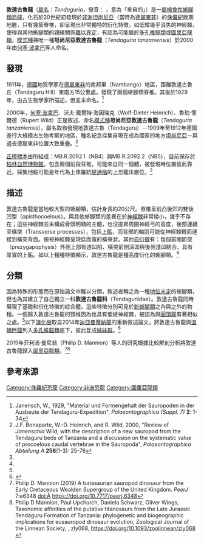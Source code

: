 {{Automatic Taxobox
| taxon = Tendaguria
| status = fossil
| fossil_range = [[侏儸紀|侏儸紀]]晚期，{{fossil_range|155}}
| image = 
| image_caption = 
| authority = [[何塞·波拿巴|Bonaparte]] ''et al.'', 2000
| type_species = '''坦尚尼亞敦達古魯龍<br>''Tendaguria tanzaniensis'''''
| type_species_authority = Bonaparte ''et al.'', 2000 
}}

'''敦達古魯龍'''（[[屬名|屬名]]：''Tendaguria''，發音：{{IPAc-en|ˌ|t|ɛ|n|d|ə|ˈ|ɡ|jʊər|i|ə}} {{respell|TEN|də|GEWR|ee-ə}}，意為「來自{{link-en|敦達古魯|Tendaguru Formation}}的」）是一[[屬|屬]][[植食性|植食性]][[蜥腳類|蜥腳類]][[恐龍|恐龍]]，化石於20世紀初發現於[[非洲|非洲]][[坦尚尼亞|坦尚尼亞]]（當時為[[德屬東非|德屬東非]]）的[[侏儸紀|侏儸紀]]晚期地層{{link-en|敦達古魯層|Tendaguru Formation}}，只有幾節脊椎，卻呈現出非常獨特的衍化特徵，如低矮幾乎消失的神經棘，使得與其他蜥腳類的親緣關係[[地位未定|難以界定]]，有認為可能屬於[[多孔椎龍類|多孔椎龍類]]或[[圖里亞龍類|圖里亞龍類]]。[[模式種|模式種]]兼唯一種'''坦尚尼亞敦達古魯龍'''（''Tendaguria tanzaniensis''）於2000年由[[何塞·波拿巴|何塞·波拿巴]]等人命名。

==發現==
1911年，[[德國|德國]]地質學家{{link-en|韋罕·彭豪特|Friedrich Wilhelm Conrad Eduard Bornhardt}}在[[德屬東非|德屬東非]]的南邦果（Nambango）地區，距離敦達古魯丘（Tendaguru Hill）東南方15公里處，發現了兩個蜥腳類脊椎。其後於1929年，由古生物學家{{link-en|沃納·詹嫩施|Werner Janensch}}所描述，但並未命名。<ref>Janensch, W., 1929, "Material und Formengehalt der Sauropoden in der Ausbeute der Tendaguru-Expedition", ''Palaeontographica (Suppl. 7)''  '''2''': 1-34</ref>

2000年，[[何塞·波拿巴|何塞·波拿巴]]、沃夫·戴爾特·海因瑞克（Wolf-Dieter Heinrich）、魯珀·懷爾德（Rupert Wild）正是敘述、命名[[模式種|模式種]]'''坦尚尼亞敦達古魯龍'''（''Tendaguria tanzaniensis''），屬名取自發現地敦達古魯（Tendaguru）－1909年至1912年德國進行大規模古生物考察的地區，種名紀念採集自現在成為國家的地方[[坦尚尼亞|坦尚尼亞]]－與過去德屬東非位置大致重疊。<ref name="Betal00">J.F. Bonaparte, W.-D. Heinrich, and R. Wild, 2000, "Review of ''Janenschia'' Wild, with the description of a new sauropod from the Tendaguru beds of Tanzania and a discussion on the systematic value of procoelous caudal vertebrae in the Sauropoda", ''Palaeontographica Abteilung A'' '''256'''(1-3): 25-76</ref>

[[正模標本|正模標本]]由{{link-en|雙標本|Syntype}}所組成：MB.R.2092.1（NB4）與MB.R.2092.2（NB5），目前保存於[[柏林自然博物館|柏林自然博物館]]，包含兩個前段背椎，可能來自同一個體，被發現時位置彼此靠近。採集地點可能是年代為上侏羅統[[提通階|提通階]]的{{link-en|敦達古魯層|Tendaguru Formation}}上恐龍床層位。<ref name="Betal00"/>

==描述==
敦達古魯龍是當地較大型的蜥腳類，估計身長約20公尺。脊椎呈前凸後凹的雙後凹型（opisthocoelous）。與其他蜥腳類的差異在於[[神經棘|神經棘]]非常矮小，幾乎不存在；這些神經棘並未構成骨頭明顯的主體，也沒提昇周圍神經弓的高度，後部連續至橫突（Transverse processes），包括[[上骺|上骺]]，而背部的軸肌可能從神經棘轉而連接到橫突背面。俯視神經棘呈現低而寬的橫脊狀。其他[[自衍徵|自衍徵]]有：每個前關節突（prezygapophysis）外側上部有道凹陷、橫突前側深凹與後側淺凹結合、具有厚實的上骺。如以上種種特徵顯示，敦達古魯龍是種高度衍化的蜥腳類。<ref name="Betal00"/>

==分類==
因為特殊的形態而在原始論文中難以分類，敘述者稱之為一種[[地位未定|地位未定]]的蜥腳類，但也為其建立了自己獨立一科'''敦達古魯龍科'''（Tendaguriidae）。敦達古魯龍同時展現了基礎和衍化特徵的綜合體，這些特徵分別可見於[[新蜥腳類|新蜥腳類]]之內與之外的物種。一個歸入敦達古魯龍的頸椎因為也具有低矮神經棘，被認為與[[圓頂龍|圓頂龍]]有著相似之處。<ref name="Betal00"/>以下[[演化樹|演化樹]]取自2014年[[迪亞曼蒂納龍|迪亞曼蒂納龍]]的重新敘述論文，將敦達古魯龍與[[溫頓巨龍|溫頓巨龍]]列入[[多孔椎龍類|多孔椎龍類]]底下，彼此互成[[姊妹群|姊妹群]]。<ref name="poropatetal14">{{cite journal|last=Poropat|first=S.F.|last2=Upchurch|first2=P.|last3=Mannion|first3=P.D.|last4=Hocknull|first4=S.A.|last5=Kear|first5=B.P.|last6=Sloan|first6=T.|last7=Sinapius|first7=G.H.K.|last8=Elliot|first8=D.A.|year=2014|title=Revision of the sauropod dinosaur ''Diamantinasaurus matildae'' Hocknull et al. 2009 from the mid-Cretaceous of Australia: Implications for Gondwanan titanosauriform dispersal|journal=Gondwana Research|volume=27|issue=3|pages=995–1033|doi=10.1016/j.gr.2014.03.014|doi-access=free}}</ref>

{{clade|style=font-size:85%; line-height:85%
|label1=[[多孔椎龍類|多孔椎龍類]] Somphospondyli
|1={{clade
 |1=[[丘布特龍屬|丘布特龍屬]] ''Chubutisaurus''
 |2={{clade
  |1={{clade
   |1=[[溫頓巨龍屬|溫頓巨龍屬]] ''Wintonotitan''
   |2='''敦達古魯龍屬 ''Tendaguria''''' }}
  |2={{clade
   |1=[[利加布龍屬|利加布龍屬]] ''Ligabuesaurus''
   |2={{clade
    |1=[[布萬龍屬|布萬龍屬]] ''Phuwiangosaurus''
    |label2=[[泰坦巨龍類|泰坦巨龍類]] Titanosauria
    |2={{clade
     |1=[[安第斯龍屬|安第斯龍屬]] ''Andesaurus''
     |2={{clade
      |1=[[阿根廷龍屬|阿根廷龍屬]] ''Argentinosaurus''
      |2={{clade
       |1=[[沉重龍屬|沉重龍屬]] ''Epachthosaurus''
       |label2=[[岩盔龍類|岩盔龍類]] Lithostrotia
       |2={{clade
        |1=[[馬拉威龍屬|馬拉威龍屬]] ''Malawisaurus''
        |2={{clade
         |1=[[納摩蓋吐龍屬|納摩蓋吐龍屬]] ''Nemegtosaurus''
         |2={{clade
          |1={{clade
           |1=[[迪亞曼蒂納龍屬|迪亞曼蒂納龍屬]] ''Diamantinasaurus''
           |2=[[塔普亞龍屬|塔普亞龍屬]] ''Tapuiasaurus'' }}
          |2={{clade
           |1=[[阿拉摩龍屬|阿拉莫龍屬]] ''Alamosaurus''
           |label2=[[薩爾塔龍科|薩爾塔龍科]] Saltasauridae
           |2={{clade
            |1=[[後凹尾龍屬|後凹尾龍屬]] ''Opisthocoelicaudia''
            |2={{clade
             |1={{clade
              |1=[[伊希斯龍屬|伊希斯龍屬]] ''Isisaurus''
              |2=[[掠食龍屬|掠食龍屬]] ''Rapetosaurus'' }}
             |2={{clade
              |1=[[三角區龍屬|三角區龍屬]] ''Trigonosaurus''
              |2={{clade
               |1=[[薩爾塔龍屬|薩爾塔龍屬]] ''Saltasaurus''
               |2=[[內烏肯龍屬|內烏肯龍屬]] ''Neuquensaurus'' }} }} }} }} }} }} }} }} }} }} }} }} }} }} }} }}

2019年菲利浦·曼尼翁（Philip D. Mannion）等人的研究根據比較解剖分析將敦達古魯龍歸入[[圖里亞龍類|圖里亞龍類]]。<ref>Philip D. Mannion (2019) A turiasaurian sauropod dinosaur from the Early Cretaceous Wealden Supergroup of the United Kingdom. ''PeerJ'' 7:e6348 doi:Â https://doi.org/10.7717/peerj.6348</ref><ref>Philip D Mannion, Paul Upchurch, Daniela Schwarz, Oliver Wings; Taxonomic affinities of the putative titanosaurs from the Late Jurassic Tendaguru Formation of Tanzania: phylogenetic and biogeographic implications for eusauropod dinosaur evolution, Zoological Journal of the Linnean Society, , zly068, https://doi.org/10.1093/zoolinnean/zly068 {{Wayback|url=https://doi.org/10.1093/zoolinnean/zly068 |date=20200401041852 }}</ref>

==參考來源==
{{Reflist}}

{{蜥腳形亞目|B.|state=expanded}}
{{Taxonbar|from=Q278093}}
{{Portalbar|生物學|恐龍}}

[[Category:侏羅紀恐龍|Category:侏羅紀恐龍]]
[[Category:非洲恐龍|Category:非洲恐龍]]
[[Category:圖里亞龍類|Category:圖里亞龍類]]
